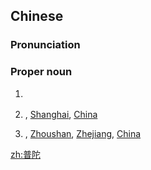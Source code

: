 {{also|普陀区}}
==Chinese==
{{zh-forms}}
{{zh-wp}}

===Pronunciation===
{{zh-pron
|m=Pǔtuó
|c=pou2 to4
|cat=pn
}}

===Proper noun===
{{zh-proper noun}}

# {{zh-div|山}} {{w|Mount Putuo}}
# {{zh-div|區}} {{w|Putuo District, Shanghai|Putuo District}}, [[Shanghai]], [[China]]
# {{zh-div|區}} {{w|Putuo District, Zhoushan|Putuo District}}, [[Zhoushan]], [[Zhejiang]], [[China]]

[[zh:普陀]]